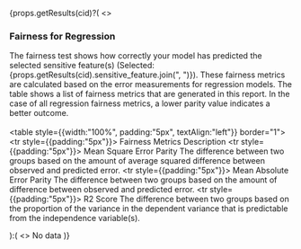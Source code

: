 
{props.getResults(cid)?(
  <>
    <div>
    <h3>Fairness for Regression</h3>
    The fairness test shows how correctly your model has predicted the selected sensitive feature(s) (Selected: {props.getResults(cid).sensitive_feature.join(", ")}). These fairness metrics are calculated based on the error measurements for regression models. The table shows a list of fairness metrics that are generated in this report. In the case of all regression  fairness metrics, a lower parity value indicates a better outcome.
    <br/><br/>
    <table style={{width:"100%", padding:"5px", textAlign:"left"}} border="1">
      <tbody>
        <tr style={{padding:"5px"}}>
          <th>Fairness Metrics</th>
          <th>Description</th>
        </tr>
        <tr style={{padding:"5px"}}>
          <td>Mean Square Error Parity</td>
          <td>The difference between two groups based on the amount of average squared difference between observed and predicted error.</td>
        </tr>
        <tr style={{padding:"5px"}}>
          <td>Mean Absolute Error Parity</td>
          <td>The difference between two groups based on the amount of difference between observed and predicted error.</td>
        </tr>
        <tr style={{padding:"5px"}}>
          <td>R2 Score</td>
          <td>The difference between two groups based on the proportion of the variance in the dependent variance that is predictable from the independence variable(s).</td>
        </tr>
      </tbody>
    </table>
  </div>
  </>
):(
<>
  No data  
</>
)}